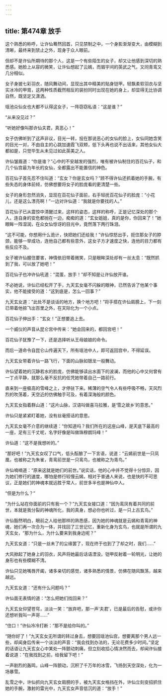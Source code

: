 ```yaml
---
---
---
```

title: 第474章 放手
---





这个熟悉的称呼，让许仙蓦然回首，只见禁制之中，一个身影渐渐变大，由模糊到清晰，最终来到禁止之外，现身于众人眼前。

但却不是许仙所期待的那个人，这是一个有些陌生的女子，却又让他感到深切的熟悉感。她脸上从容的微笑，让许仙想起了云嫣，而眉宇间的英武之气，又同青鸾又几分相似。

女子身披七彩羽衣，随风舞动间，显现出其中精美的贴身铠甲。轻飘柔软羽衣与坚实冰冷的甲胄，这两种性质截然相反的装扮同时出现在她的身上，却显得无比协调自然，既坚定又潇洒。

瑶池众仙女也大都不认得这女子，一阵窃窃私语：“这是谁？”

“从来没见过？”

“听她好像叫那许仙夫君，真恶心！”

女子仿佛听到了这声非议，目光一转，投在那说恶心的女仙的脸上，女仙同她含笑的目光一对，不由自主的心跳加速霞飞双颊，低下头再也说不出话来，其他女仙大都如是，只觉毕生从未见过如此英美之人。

许仙皱眉道：“你是谁？”心中的不安越发的强烈，唯有被许仙制住的百花仙子，和几个仙宫最为年长的女仙，全都露出不能置信的神色。

百花仙子首先忍不住叫道：“玄女？你是玄女吗？”顾不得许仙还抓着她的手腕，有些失态的身体前倾，仿佛想要将女子的脸庞看的更清楚一些。

女子的身形忽然消失，显现在百花仙子面前，右手轻抚百花仙子的脸庞：“小花儿，还是这么漂亮啊！”一边对许仙道：“我就是你要找的人。”

百花仙子已从震惊中清醒过来，这样的姿态，这样的称呼，正是记忆深处的那个人，连自身的安危都抛在一边，痴痴的道：“玄女姐姐，真的是你，你回来了！”她眼眸一阵湿润，在众女仙惊讶的目光中，竟然落下两行珠泪。

“这不可能，你想用什么诡计，快把她们还给我！”许仙惊怒出手，扼住那女子的脖颈，能够一举成功，连他自己都有些意外，这女子方才速度之快，连他的目力都有些反应不及。

女子被许仙握住要害，神情依旧带着微笑，只是眼眸深处却有一丝太息：“既然抓到了我，可以放了她吧！”

百花仙子也冲许仙吼道：“混蛋，放手！”却不知是让许仙放开谁。

不必她说，许仙已经松开了手，九天玄女毫不闪躲的眼神，已然告诉了他某个事实，他不能接受的道：“这到底是，怎么一回事？”

九天玄女道：“此处不是谈话的地方，换个地方吧！”将手搭在许仙肩膀上，下一刻已带着他掠飞出百里之外，在天际化为一个小点。

百花仙子伸出手：“玄女！”正想要追上去。

一个威仪的声音从昆仑宫中传来：“她会回来的，都回宫吧！”

百花仙子犹豫了一下，还是选择听从王母娘娘的命令。

而后一道命令自昆仑山传遍天下，所有瑶池中人，即可返回宫中，不得延误。

九天玄女带着许仙一路飞行，下面的山脉如银龙一般舞动。

许仙望着她的沉静若水的脸庞，仿佛能够读出水面下的波澜，而他的心中又何曾有一丁点平静，就那么毫不反抗的任凭她带着自己一路前行。

直来到一座极高的雪峰之上，才停驻下来。稀薄的空气令人有些呼吸不畅，天风烈烈的吹荡着，天空近的仿佛触手可及，有着深海般的颜色。

九天玄女指着群山道：“这片山脉，汉语叫做喜马拉雅，是‘雪之故乡’的意思。”

许仙只是紧紧盯着她，没有丝毫搭话的意思。

九天玄女毫不介意的继续道：“你知道吗？我们所在的这座山峰，是天底下最高的一座，足有三千丈呢，名字好像是叫做珠穆朗玛峰！”

许仙道：“这不是我想听的。”

“那好吧！”九天玄女叹了口气，低头酝酿了一下言语，说道：“云嫣前世是一只凤凰，也被称之为朱雀，青鸾前世是一只鸾鸟，也被称之为青鸟。”

许仙喃喃道：“原来这就是她们的前世。”说实话，他的心中并不觉得十分惊异，因为她们修行的速度，哪怕是修行较慢云嫣，相对于普通人来说，也是快的不可思议，正是她们的神魂本就远胜于常人，前世多半也是神仙中人。

“但是为什么？”

“为什么站在你面前的只有我一个？”九天玄女接口道：“因为鸾凤有着共同的前世，本就是我分裂的神魂所化，我的真身，想必你也听过，是一只上古玄鸟。”

许仙豁然明白，眼前之人给他那样的熟悉感，因为她的神魂就是云嫣和青鸾的神魂，她们再一次合为一体，并找回了三世记忆，重新化身为玄鸟，也就是所谓的九天玄女，“那为什么，为什么要来到我身边呢？”

九天玄女道：“只是一丝未了的尘缘罢了，现在终于也到了了却之时，我们……”

大风掀起了她身上的羽衣，风声将她最后话语湮没。铠甲反射着一轮明光，让她的身形也有些模糊不清。

许仙只见她嘴唇开阖，诸多亲切的感觉，诸多熟悉的情景，仿佛在随风飘荡，越来越远。

九天玄女道：“还有什么问题吗？”

许仙面无表情的道：“怎么把她们找回来？”

九天玄女仰望苍穹，淡淡一笑：“放弃吧，那一声‘夫君’，已是最后的告慰，或许你还想听我叫一声哥……”

“住口！”许仙冷冷打断：“那不是给你叫的。”

“随你好了！”九天玄女无所谓的转过身去，想要回瑶池仙宫，想要离那个男人远一些，却闻身后传来一个淡淡的声音：“我会找到办法的，无论花费多少时间。”坚定的话语让九天玄女心中某处一阵颤动刺痛，但立刻收拾心情决然而去，却闻许仙接着说道：“在我找到之前，给我留下吧！”

一声剧烈的轰鸣，山峰一阵颤动，沉积了千万年的冰雪，飞扬到天空深处，化为一场暴雪。

乱雪之中，许仙抓向九天玄女肩膀的手，被九天玄女格挡在外，许仙立刻变招抓住她的手腕，激射的雷光中，九天玄女声音低沉的道：“放手！”